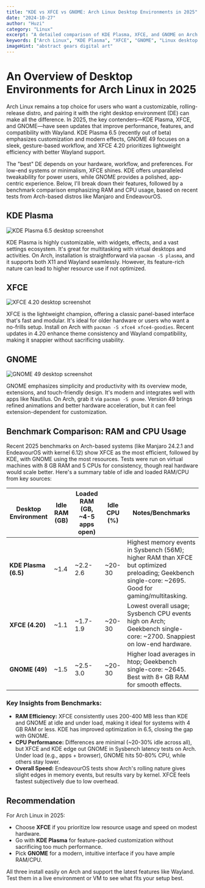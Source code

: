 ```yaml
---
title: "KDE vs XFCE vs GNOME: Arch Linux Desktop Environments in 2025"
date: "2024-10-27"
author: "Huzi"
category: "Linux"
excerpt: "A detailed comparison of KDE Plasma, XFCE, and GNOME on Arch Linux in 2025. This guide covers features, performance benchmarks (RAM and CPU usage), and recommendations to help you choose the best DE for your hardware and workflow."
keywords: ["Arch Linux", "KDE Plasma", "XFCE", "GNOME", "Linux desktop environment", "Linux benchmarks 2025", "Wayland", "Linux performance"]
imageHint: "abstract gears digital art"
---
```


# An Overview of Desktop Environments for Arch Linux in 2025

Arch Linux remains a top choice for users who want a customizable, rolling-release distro, and pairing it with the right desktop environment (DE) can make all the difference. In 2025, the key contenders—KDE Plasma, XFCE, and GNOME—have seen updates that improve performance, features, and compatibility with Wayland. KDE Plasma 6.5 (recently out of beta) emphasizes customization and modern effects, GNOME 49 focuses on a sleek, gesture-based workflow, and XFCE 4.20 prioritizes lightweight efficiency with better Wayland support.

The "best" DE depends on your hardware, workflow, and preferences. For low-end systems or minimalism, XFCE shines. KDE offers unparalleled tweakability for power users, while GNOME provides a polished, app-centric experience. Below, I'll break down their features, followed by a benchmark comparison emphasizing RAM and CPU usage, based on recent tests from Arch-based distros like Manjaro and EndeavourOS.

## KDE Plasma

![KDE Plasma 6.5 desktop screenshot](https://i.postimg.cc/138L1bCg/kde.webp)

KDE Plasma is highly customizable, with widgets, effects, and a vast settings ecosystem. It's great for multitasking with virtual desktops and activities. On Arch, installation is straightforward via `pacman -S plasma`, and it supports both X11 and Wayland seamlessly. However, its feature-rich nature can lead to higher resource use if not optimized.

## XFCE

![XFCE 4.20 desktop screenshot](https://i.postimg.cc/zX2c0M45/xfce.webp)

XFCE is the lightweight champion, offering a classic panel-based interface that's fast and modular. It's ideal for older hardware or users who want a no-frills setup. Install on Arch with `pacman -S xfce4 xfce4-goodies`. Recent updates in 4.20 enhance theme consistency and Wayland compatibility, making it snappier without sacrificing usability.

## GNOME

![GNOME 49 desktop screenshot](https://i.postimg.cc/sX1N8R2v/gnome.webp)

GNOME emphasizes simplicity and productivity with its overview mode, extensions, and touch-friendly design. It's modern and integrates well with apps like Nautilus. On Arch, grab it via `pacman -S gnome`. Version 49 brings refined animations and better hardware acceleration, but it can feel extension-dependent for customization.

## Benchmark Comparison: RAM and CPU Usage

Recent 2025 benchmarks on Arch-based systems (like Manjaro 24.2.1 and EndeavourOS with kernel 6.12) show XFCE as the most efficient, followed by KDE, with GNOME using the most resources. Tests were run on virtual machines with 8 GB RAM and 5 CPUs for consistency, though real hardware would scale better. Here's a summary table of idle and loaded RAM/CPU from key sources:

| Desktop Environment      | Idle RAM (GB) | Loaded RAM (GB, ~4-5 apps open) | Idle CPU (%) | Notes/Benchmarks                                                                                                                              |
| ------------------------ | ------------- | ------------------------------- | ------------ | --------------------------------------------------------------------------------------------------------------------------------------------- |
| **KDE Plasma (6.5)**     | ~1.4          | ~2.2-2.6                        | ~20-30       | Highest memory events in Sysbench (56M); higher RAM than XFCE but optimized preloading; Geekbench single-core: ~2695. Good for gaming/multitasking. |
| **XFCE (4.20)**          | ~1.1          | ~1.7-1.9                        | ~20-30       | Lowest overall usage; Sysbench CPU events high on Arch; Geekbench single-core: ~2700. Snappiest on low-end hardware.                            |
| **GNOME (49)**           | ~1.5          | ~2.5-3.0                        | ~20-30       | Higher load averages in htop; Geekbench single-core: ~2645. Best with 8+ GB RAM for smooth effects.                                             |

### Key Insights from Benchmarks:

-   **RAM Efficiency:** XFCE consistently uses 200-400 MB less than KDE and GNOME at idle and under load, making it ideal for systems with 4 GB RAM or less. KDE has improved optimization in 6.5, closing the gap with GNOME.
-   **CPU Performance:** Differences are minimal (~20-30% idle across all), but XFCE and KDE edge out GNOME in Sysbench latency tests on Arch. Under load (e.g., apps + browser), GNOME hits 50-80% CPU, while others stay lower.
-   **Overall Speed:** EndeavourOS tests show Arch's rolling nature gives slight edges in memory events, but results vary by kernel. XFCE feels fastest subjectively due to low overhead.

## Recommendation

For Arch Linux in 2025:

-   Choose **XFCE** if you prioritize low resource usage and speed on modest hardware.
-   Go with **KDE Plasma** for feature-packed customization without sacrificing too much performance.
-   Pick **GNOME** for a modern, intuitive interface if you have ample RAM/CPU.

All three install easily on Arch and support the latest features like Wayland. Test them in a live environment or VM to see what fits your setup best.